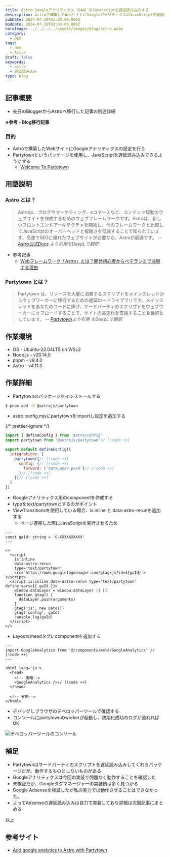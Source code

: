 ```yaml
---
title: Astro Googleアナリティクス（GA4）のJavaScriptを遅延読み込みする
description: Astroで構築したWebサイトにGoogleアナリティクスのJavaScriptを遅延読み込みする実装を行う。partytownというパッケージを使用する。
pubDate: 2024-07-20T03:00:00.000Z
modDate: 2024-07-20T03:00:00.000Z
heroImage: ../../../../assets/images/blog/astro.webp
category:
  - DEV
tags:
  - dev
  - Astro
draft: false
keywords:
  - astro
  - 遅延読み込み
type: blog
---
```



## 記事概要

- 先日のBloggerからAstroへ移行した記事の別途詳細

**※参考 - Blog移行記事**

<BlogCard
  title='BlogをBloggerからAstroへ移行した'
  description='10年以上の期間お世話になったGoogle Bloggerに別れを告げ、この度AstroでBlogサイトを構築し移行した。Astroは静的サイトを手軽に開発できる軽量フレームワーク。無料のテンプレートをベースにカスタマイズを行った。それなりの作業ボリュームとなったので、詳細は別記事に分け、今回は移行作業全体をまとめる。'
  url='https://www.neputa-note.net/2024/07/migrated-blogger-to-astro/'
  domain='www.neputa-note.net'
/>

### 目的

- Astroで構築したWebサイトにGoogleアナリティクスの設定を行う
- Partytownというパッケージを使用し、JavaScriptを遅延読み込みできるようにする
  - [Welcome To Partytown](https://partytown.builder.io/)

## 用語説明

### Astro とは？

> Astroは、ブログやマーケティング、eコマースなど、コンテンツ駆動のウェブサイトを作成するためのウェブフレームワークです。Astroは、新しいフロントエンドアーキテクチャを開拓し、他のフレームワークと比較してJavaScriptのオーバーヘッドと複雑さを低減することで知られています。高速でSEOに優れたウェブサイトが必要なら、Astroが最適です。 <cite>-- [Astro公式Docs](https://docs.astro.build/ja/concepts/why-astro/) より引用をDeepLで翻訳</cite>

- 参考記事
  - [Webフレームワーク「Astro」とは？開発初心者からベテランまで注目する理由](https://codezine.jp/article/detail/17883)

### Partytown とは？

> Partytown は、リソースを大量に消費するスクリプトをメインスレッドからウェブワーカーに移行するための遅延ロードライブラリです。メインスレッドをあなたのコードに捧げ、サードパーティのスクリプトをウェブワーカーにオフロードすることで、サイトの高速化を支援することを目的としています。 <cite>-- [Partytown](https://partytown.builder.io/)より引用 をDeepLで翻訳</cite>

## 作業環境

- OS - Ubuntu-22.04LTS on WSL2
- Node.js - v20.14.0
- pnpm - v9.4.0
- Astro - v4.11.3

## 作業詳細

- Partytownのパッケージをインストールする

```bash install-partytown
$ pnpm add -D @astrojs/partytown
```

- astro.config.mjsにpartytownをimportし設定を追加する

{/* prettier-ignore */}
```mjs astro.config.mjs
import { defineConfig } from 'astro/config'
import partytown from '@astrojs/partytown'// [!code ++]

export default defineConfig({
  integrations: [
    partytown({// [!code ++]
      config: {// [!code ++]
        forward: ['dataLayer.push']// [!code ++]
      }// [!code ++]
    })// [!code ++]
  ]
})
```

- Googleアナリティクス用のcomponentを作成する
- typeをtext/partytownとするのがポイント
- ViewTransitionsを使用している場合、is:inline と data-astro-rerunを追加する
  - ページ遷移した際にJavaScriptを実行させるため

```astro GoogleAnalytics.astro
---
const gaId: string = 'G-XXXXXXXXXX'
---

<>
  <script
    is:inline
    data-astro-rerun
    type='text/partytown'
    src=`https://www.googletagmanager.com/gtag/js?id=${gaId}`></script>
  <script is:inline data-astro-rerun type='text/partytown' define:vars={{ gaId }}>
    window.dataLayer = window.dataLayer || []
    function gtag() {
      dataLayer.push(arguments)
    }
    gtag('js', new Date())
    gtag('config', gaId)
    console.log(gaId)
  </script>
</>
```

- Layoutのheadタグにcomponentを追加する

```astro BaseLayout.astro
---
import GoogleAnalytics from '@/components/meta/GoogleAnalytics' // [!code ++]
---

<html lang='ja'>
  <head>
    <!-- 省略-->
    <GoogleAnalytics />// [!code ++]
  </head>

  <!-- 省略-->
</html>
```

- デバッグしブラウザのデベロッパーツールで確認する
- コンソールにpartytownのworkerが起動し、初期化成功のログが流れればOK

![デベロッパーツールのコンソール](@/images/blog/astro-partytown.webp 'デベロッパーツールのコンソール')

## 補足

- Partytownはサードパーティのスクリプトを遅延読み込みしてくれるパッケージだが、動作するものとしないものがある
- Googleアナリティクスは今回の実装で問題なく動作することを確認した
- 未検証だが、Googleタグマネージャーの実装例は多く見つかる
- Google Adsenseを検証したが私の実力では動作させることはできなかった。
- よってAdsenseの遅延読み込みは自力で実装しており詳細は次回記事にまとめる

以上

## 参考サイト

- [Add google analytics to Astro with Partytown](https://www.kevinzunigacuellar.com/blog/google-analytics-in-astro/)
